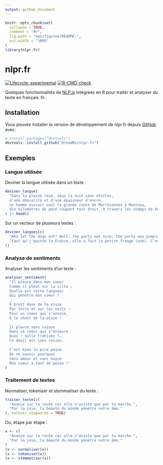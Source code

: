 ```yaml
---
output: github_document
---
```


<!-- README.md is generated from README.Rmd. Please edit that file -->

```r
knitr::opts_chunk$set(
  collapse = TRUE,
  comment = "#>",
  fig.path = "man/figures/README-",
  out.width = "100%"
)
library(nlpr.fr)
```

# nlpr.fr

<!-- badges: start -->
[![Lifecycle: experimental](https://img.shields.io/badge/lifecycle-experimental-orange.svg)](https://lifecycle.r-lib.org/articles/stages.html#experimental)
[![R-CMD-check](https://github.com/dreamRs/nlpr.fr/workflows/R-CMD-check/badge.svg)](https://github.com/dreamRs/nlpr.fr/actions)
<!-- badges: end -->

Quelques fonctionnalités de [NLP.js](https://github.com/axa-group/nlp.js) intégrées en R pour traiter et analyser du texte en français :fr:.


## Installation

Vous pouvez installer la version de développement de nlpr.fr depuis [GitHub](https://github.com/dreamRs/nlpr.fr) avec:

``` r
# install.packages("devtools")
devtools::install_github("dreamRs/nlpr.fr")
```

## Exemples


### Langue utilisée

Deviner la langue utilisée dans un texte :

```r
deviner_langue(
  "Dans la plaine rase, sous la nuit sans étoiles,
  d'une obscurité et d'une épaisseur d'encre,
  un homme suivait seul la grande route de Marchiennes à Montsou, 
  dix kilomètres de pavé coupant tout droit, à travers les champs de betteraves."
) |> head()
```

Sur un vecteur de plusieurs textes :

```r
deviner_langues(c(
  "Who let the dogs out? Well, the party was nice, the party was pumpin'.",
  "Faut qu'j'quitte la France, elle a fait la petite frange (ouh). C'est la kiffance, c'est la kiffance"
))
```



### Analyse de sentiments

Analyser les sentiments d'un texte :

```r
analyser_sentiment(
  "Il pleure dans mon coeur
  Comme il pleut sur la ville ;
  Quelle est cette langueur
  Qui pénètre mon coeur ?
  
  Ô bruit doux de la pluie
  Par terre et sur les toits !
  Pour un coeur qui s’ennuie,
  Ô le chant de la pluie !
  
  Il pleure sans raison
  Dans ce coeur qui s’écoeure.
  Quoi ! nulle trahison ?…
  Ce deuil est sans raison.
  
  C’est bien la pire peine
  De ne savoir pourquoi
  Sans amour et sans haine
  Mon coeur a tant de peine !"
)
```


### Traitement de textes

Normaliser, tokeniser et stemmatiser du texte :

```r
traiter_texte(c(
  "Avance sur ta route car elle n'existe que par ta marche.", 
  "Par la joie, la beauté du monde pénètre notre âme."
), enlever_stopwords = TRUE)
```

Ou, étape par étape :

```r
x <- c(
  "Avance sur ta route car elle n'existe que par ta marche.", 
  "Par la joie, la beauté du monde pénètre notre âme."
)
(x <- normaliser(x))
(x <- tokeniser(x))
(x <- stemmatiser(x))
```






